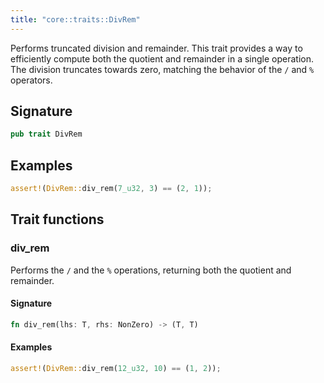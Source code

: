 ```yaml
---
title: "core::traits::DivRem"
---
```


Performs truncated division and remainder.
This trait provides a way to efficiently compute both the quotient and remainder in a single
operation. The division truncates towards zero, matching the behavior of the `/` and `%`
operators.

## Signature

```rust
pub trait DivRem
```



## Examples

```rust
assert!(DivRem::div_rem(7_u32, 3) == (2, 1));
```


## Trait functions

### div_rem



Performs the `/` and the `%` operations, returning both the quotient and remainder.

#### Signature

```rust
fn div_rem(lhs: T, rhs: NonZero) -> (T, T)
```




#### Examples

```rust
assert!(DivRem::div_rem(12_u32, 10) == (1, 2));
```




